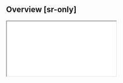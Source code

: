 
## Overview [sr-only]
<ResizeZone width="100%" originX="center" showRuler>
    <IFrame src="/examples/responsive-gallery" height={360} />
</ResizeZone>
```html
<div class="grid-cols:2 grid-cols:3**@xs** grid-cols:4**@sm** grid-cols:5**@md** …">…</div>
```
The syntax in Master CSS allows for the conditional application of styles at different viewports, with up to [11 predefined viewport widths](/docs/viewports) available.

This comprehensive coverage caters to the modern web layout scenario.
<Default />

## Development strategies
When it comes to designing and developing responsive web pages, [Mobile-first](#mobile-first) and [Desktop-first](#desktop-first) are two common development strategies. The decision between these two strategies depends on your project requirements, target audience, and operational decisions.

However, thanks to the flexible syntax of Master CSS, we propose another flexible strategy － [Syntax-first](#syntax-first).

### Mobile-first
The Mobile-first development strategy is a design and development approach that initially focuses on designing and optimizing for smaller screen sizes, such as mobile phones and tablets, and then gradually expanding to larger screen sizes, including desktop computers.

For example, your company is launching a game primarily targeting mobile users with potential future releases for desktop users based on market response; adopting a mobile-first strategy would be ideal at this stage.

(i) In mobile-first, **styles not bound by viewports are considered to define the mobile UI.**
```html
<p class="font:24">
```
Gradually adjust the UI for larger viewports.

(wand) Increase the font size to `32/16rem` when the viewport width is larger than `1024px`.
```html
<p class="font:24 **font:32@md** …">
<!-- equals to -->
<p class="font:24 **font:32@>=md** …">
```
Generated CSS:
<Class2CSS>
    {['font:24', 'font:32@md']}
</Class2CSS>
- Paragraph font size is `24/16rem` in viewport `<1024px`
- Paragraph font size is `32/16rem` in viewport `>=1024px`

This relies on CSS precedence behavior to override mobile styles with new styles on larger viewports.

### Desktop-first
On the other hand, the Desktop-first development strategy initially prioritizes designing and optimizing for larger screen sizes, such as desktop computers, and then gradually scaling down to smaller screen sizes, like mobile phones and tablets. 

For example, your company is launching a web drawing software primarily targeting designers with potential future releases for mobile users based on market response; adopting a desktop-first strategy would be ideal at this stage.

(i) In desktop-first, **styles not bound by viewports are considered to define the desktop UI.**
```html
<p class="font:32">
```
Gradually adjust the UI for smaller viewports.

(wand) Decrease the font size to `24/16rem` when the viewport width is less than `1024px`.
```html
<p class="font:32 **font:24@<md** …">
```
Generated CSS:
<Class2CSS>
    {['font:32', 'font:24@<md']}
</Class2CSS>
- Paragraph font size is `24/16rem` in viewport `<1024px`
- Paragraph font size is `32/16rem` in viewport `>=1024px`

This relies on CSS precedence behavior to override mobile styles with new styles on larger viewports.

### Syntax-first
Thanks to the syntactic flexibility of Master CSS, free yourself from the constraints of mobile-first or desktop-first, which not only gives you a better development experience but also makes you have less markup and less CSS output.

For example, set the background to white only on mobile.

(!) With mobile-first, it's necessary to revert to the original background on larger viewports.
```html
<div class="bg:white bg:transparent@md …">
```
(o) Add `mcss @<md` directly to restrict to small viewports.
```html
<div class="bg:white@<md …">
```

For example, set the background to white only on desktop.

(!) With desktop-first, it's necessary to revert to the original background on smaller viewports.
```html
<div class="bg:white bg:transparent@<md …">
```
(o) Add `mcss @md` directly to restrict to large viewports.
```html
<div class="bg:white@md …">
```

You don't need to waste energy sticking to a specific development strategy; use the most direct way to solve the current responsive layout.

---

## Basic syntax
### Viewport width is at least N
To apply styles above a certain viewport width, you can either use the `@N` or `@>=N` operators.
```html
<div class="hide**@>=sm**">
```
Generated CSS:
<Class2CSS>
    {['hide@>=sm']}
</Class2CSS>
(o) Alternative and recommended:
```html
<div class="hide**@sm**">
```
Generated CSS:
<Class2CSS>
    {['hide@sm']}
</Class2CSS>

### Viewport width exceeds N
To apply styles when a certain viewport width is exceeded, you can use the `>` operator.
```html
<div class="hide**@>sm**">
```
Generated CSS:
<Class2CSS>
    {['hide@>sm']}
</Class2CSS>

### Viewport width is at most N
To apply styles when less than or equal to a certain viewport width, use the `<=` operator.
```html
<div class="hide**@<=sm**">
```
Generated CSS:
<Class2CSS>
    {['hide@<=sm']}
</Class2CSS>

### Viewport width is less than N
To apply styles when less than a certain viewport width, use the `<` operator.
```html
<div class="hide**@<sm**">
```
Generated CSS:
<Class2CSS>
    {['hide@<sm']}
</Class2CSS>

### Within the viewport width range
To apply styles more flexibly, you can use the `&` logical operator along with the comparison operators `>`, `<`, `=`, `>=`, `<=`>.
```html
<div class="hide**@sm&<md**">
```
Generated CSS:
<Class2CSS>
    {['hide@sm&<md']}
</Class2CSS>
Occasionally, addressing glitches or layouts within a certain range of viewports can be helpful.
